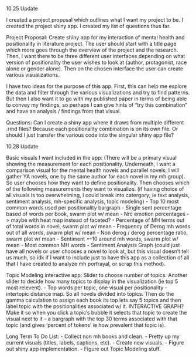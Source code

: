 10.25 Update

I created a project proposal which outlines what I want my project to be. I created the project shiny app. I created my list of questions thus far. 

Project Proposal:
Create shiny app for my interaction of mental health and positionality in literature project. The user should start with a title page which more goes through the overview of the project and the research. Then, I want there to be three different user interfaces depending on what version of positionality the user wishes to look at (author, protagonist, race alone or gender alone). Then on the chosen interface the user can create various visualizations. 

I have two ideas for the purpose of this app. First, this can help me explore the data and filter through the various visualizations and try to find patterns. 
But then I also want it to go with my published paper in terms of being able to convey my findings, so perhaps I can give hints of "try this combination" and have an analysis / findings from that visual.

Questions:
Can I create a shiny app where it draws from multiple different .rmd files? Because each positionality combination is on its own file. Or should I just transfer the various code into the singular shiny app file?

10.28 Update

Basic visuals I want included in the app: 
(There will be a primary visual showing the measurement for each positionality. Underneath, I want a comparison visual for the mental health novels and parallel novels; I will gather YA novels, one by the same author for each novel in my mh group). So user chooses how they want to define positionality. Then chooses which of the following measurements they want to visualize. (if having choice of all visuals is too overwhelming, I could break into catergory; ie text analysis, sentiment analysis, mh-specific analysis, topic modeling) 
- Top 10 most common words used per positionality bargraph
- Single sent percentage based of words per book, swarm plot w/ mean
- Nrc emotion percentages -> maybe with heat map instead of faceted?
- Percentage of MH terms out of total words in novel, swarm plot w/ mean
- Frequency of Derog mh words out of all words, swarm plot w/ mean
- Non derog / derog percentage ratio, swarm plot w/ mean
- Sentiment +-10 around mh words, swarm plot w/ mean
- Most common MH words
- Sentiment Analysis Graph (could just have all novels or user chooses a novel to look at, but this visual doesn't tell us much, so idk if I want to include just to have this app as a collection of all that I have created to analyze mh portrayal, or scrap this method).

Topic Modeling interactive app:
Slider to choose number of topics. 
Another slider to decide how many topics to display in the visualization (ie top 5 most relevent).
- Top words per topic, one visual per positionality
- intertopic distance map. So all novels divided into topics. Then do the gamma calculation to assign each book its top lets say 5 topics and then label topic with the positionalities associated w/ it. INTERACTIVE GRAPH? Make it so when you click a topic's bubble it selects that topic to create the visual next to it -- a bargraph with the top 30 terms associated with that topic (and gives 'percent of tokens' ie how prevalent that topic is).

Long Term To Do List:
- Collect non mh books and clean. 
- Pretty up my current visuals (titles, labels, captions, etc).
- Create new visuals.
- Figure out shiny app implementation.
- Figure out Topic Modeling stuff.
